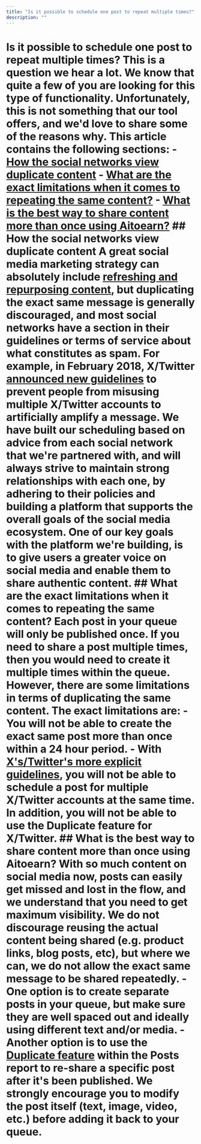 ```yaml
---
title: "Is it possible to schedule one post to repeat multiple times?"
description: ""
---
```


<UpdatedAt />


# Is it possible to schedule one post to repeat multiple times? This is a question we hear a lot. We know that quite a few of you are looking for this type of functionality. Unfortunately, this is not something that our tool offers, and we'd love to share some of the reasons why. This article contains the following sections: - [How the social networks view duplicate content](#h_01FBTCSSNBWY6H9PTF1AT9KDFE) - [What are the exact limitations when it comes to repeating the same content?](#h_01FBTCSZXR59CTH0EJW8NP1S4E) - [What is the best way to share content more than once using Aitoearn?](#h_01FBTCT5MD2R8KRJS8NKH446Q9) ## How the social networks view duplicate content A great social media marketing strategy can absolutely include [refreshing and repurposing content](https://blog.aitoearnapp.com/blog-strategies), but duplicating the exact same message is generally discouraged, and most social networks have a section in their guidelines or terms of service about what constitutes as spam. For example, in February 2018, X/Twitter [announced new guidelines](https://blog.twitter.com/developer/en_us/topics/tips/2018/automation-and-the-use-of-multiple-accounts.html) to prevent people from misusing multiple X/Twitter accounts to artificially amplify a message. We have built our scheduling based on advice from each social network that we're partnered with, and will always strive to maintain strong relationships with each one, by adhering to their policies and building a platform that supports the overall goals of the social media ecosystem. One of our key goals with the platform we're building, is to give users a greater voice on social media and enable them to share authentic content. ## What are the exact limitations when it comes to repeating the same content? Each post in your queue will only be published once. If you need to share a post multiple times, then you would need to create it multiple times within the queue. However, there are some limitations in terms of duplicating the same content. The exact limitations are: - You will not be able to create the exact same post more than once within a 24 hour period. - With [X's/Twitter's more explicit guidelines](https://aitoearn.helpscoutdocs.com/article/561-using-twitter-with-aitoearn#h_01H6SJ579KHBTCNRKRVSNXMVWV), you will not be able to schedule a post for multiple X/Twitter accounts at the same time. In addition, you will not be able to use the Duplicate feature for X/Twitter. ## What is the best way to share content more than once using Aitoearn? With so much content on social media now, posts can easily get missed and lost in the flow, and we understand that you need to get maximum visibility. We do not discourage reusing the actual content being shared (e.g. product links, blog posts, etc), but where we can, we do not allow the exact same message to be shared repeatedly. - One option is to create separate posts in your queue, but make sure they are well spaced out and ideally using different text and/or media. - Another option is to use the [Duplicate feature](https://aitoearn.helpscoutdocs.com/article/660-share-posts-with-the-share-again-feature) within the Posts report to re-share a specific post after it's been published. We strongly encourage you to modify the post itself (text, image, video, etc.) before adding it back to your queue.